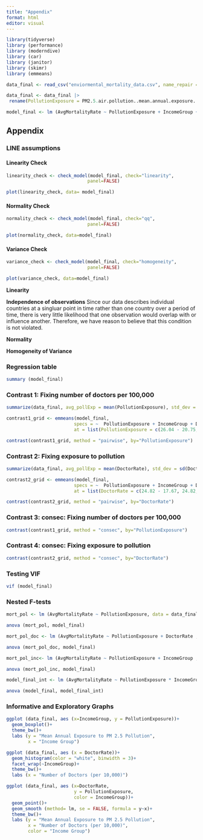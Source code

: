 ```yaml
---
title: "Appendix"
format: html
editor: visual
---
```


```r
library(tidyverse)
library (performance)
library (moderndive)
library (car)
library (janitor)
library (skimr)
library (emmeans)

data_final <- read_csv("enviormental_mortality_data.csv", name_repair = make.names)

data_final <- data_final |>
 rename(PollutionExposure = PM2.5.air.pollution..mean.annual.exposure..micrograms.per.cubic.meter.)

model_final <- lm (AvgMortalityRate ~ PollutionExposure + IncomeGroup + DoctorRate , data = data_final)
```

## Appendix

### LINE assumptions

#### Linearity Check 

```r
linearity_check <- check_model(model_final, check="linearity",
                              panel=FALSE)

plot(linearity_check, data= model_final)
```

#### Normality Check 

```r
normality_check <- check_model(model_final, check="qq",
                              panel=FALSE)

plot(normality_check, data=model_final)
```

#### Variance Check 

```r
variance_check <- check_model(model_final, check="homogeneity",
                              panel=FALSE)

plot(variance_check, data=model_final)
```

**Linearity** 

**Independence of observations** Since our data describes individual countries at a singluar point in time rather than one country over a period of time, there is very little likelihood that one observation would overlap with or influence another. Therefore, we have reason to believe that this condition is not violated.

**Normality** 

**Homogeneity of Variance**

### Regression table

```r
summary (model_final)
```

### Contrast 1: Fixing number of doctors per 100,000

```r

summarize(data_final, avg_pollExp = mean(PollutionExposure), std_dev = sd(PollutionExposure))

contrast1_grid <- emmeans(model_final, 
                         specs = ~  PollutionExposure + IncomeGroup + DoctorRate, 
                         at = list(PollutionExposure = c(26.04 - 20.75, 26.04, 26.04 + 20.75)))

contrast(contrast1_grid, method = "pairwise", by="PollutionExposure")
```

### Contrast 2: Fixing exposure to pollution

```r
summarize(data_final, avg_pollExp = mean(DoctorRate), std_dev = sd(DoctorRate))

contrast2_grid <- emmeans(model_final, 
                         specs = ~  PollutionExposure + IncomeGroup + DoctorRate, 
                         at = list(DoctorRate = c(24.82 - 17.67, 24.82, 24.82 + 17.67)))

contrast(contrast2_grid, method = "pairwise", by="DoctorRate")
```

### Contrast 3: consec: Fixing number of doctors per 100,000

```r
contrast(contrast1_grid, method = "consec", by="PollutionExposure")

```

### Contrast 4: consec: Fixing exposure to pollution

```r
contrast(contrast2_grid, method = "consec", by="DoctorRate")

```
### Testing VIF

```r
vif (model_final)
```

### Nested F-tests

```r
mort_pol <- lm (AvgMortalityRate ~ PollutionExposure, data = data_final)

anova (mort_pol, model_final)
```

```r
mort_pol_doc <- lm (AvgMortalityRate ~ PollutionExposure + DoctorRate , data = data_final)

anova (mort_pol_doc, model_final)
```


```r
mort_pol_inc<- lm (AvgMortalityRate ~ PollutionExposure + IncomeGroup , data = data_final)

anova (mort_pol_inc, model_final)
```


```r
model_final_int <- lm (AvgMortalityRate ~ PollutionExposure * IncomeGroup * DoctorRate , data = data_final)

anova (model_final, model_final_int)
```

### Informative and Exploratory Graphs 

```r
ggplot (data_final, aes (x=IncomeGroup, y = PollutionExposure))+
  geom_boxplot()+
  theme_bw()+
  labs (y = "Mean Annual Exposure to PM 2.5 Pollution",
        x = "Income Group")
```


```r
ggplot (data_final, aes (x = DoctorRate))+
  geom_histogram(color = "white", binwidth = 3)+
  facet_wrap(~IncomeGroup)+
  theme_bw()+
  labs (x = "Number of Doctors (per 10,000)")
```

```r

ggplot (data_final, aes (x=DoctorRate, 
                         y = PollutionExposure, 
                         color = IncomeGroup))+
  geom_point()+
  geom_smooth (method= lm, se = FALSE, formula = y~x)+
  theme_bw()+
  labs (y = "Mean Annual Exposure to PM 2.5 Pollution",
        x = "Number of Doctors (per 10,000)",
        color = "Income Group")
```


```r
```


```r
```


```r
```


```r
```


